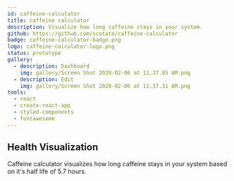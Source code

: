 ```yaml
---
id: caffeine-calculator
title: caffeine calculator
description: Visualize how long caffeine stays in your system.
github: https://github.com/scotato/caffeine-calculator
badge: caffeine-calculator-badge.png
logo: caffeine-calculator-logo.png
status: prototype
gallery:
  - description: Dashboard
    img: gallery/Screen Shot 2020-02-06 at 11.37.05 AM.png
  - description: Edit
    img: gallery/Screen Shot 2020-02-06 at 11.37.31 AM.png
tools: 
  - react
  - create-react-app
  - styled-components
  - fontawesome
---
```


## Health Visualization 
Caffeine calculator visualizes how long caffeine stays in your system based on it's half life of 5.7 hours.
